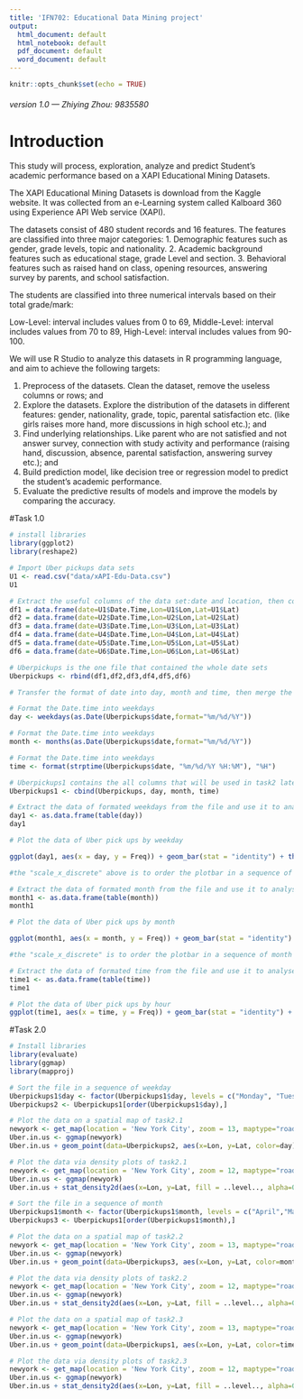 ```yaml
---
title: 'IFN702: Educational Data Mining project'
output:
  html_document: default
  html_notebook: default
  pdf_document: default
  word_document: default
---
```

```r
knitr::opts_chunk$set(echo = TRUE)
```
###### version 1.0 --- Zhiying Zhou: 9835580

# Introduction 

This study will process, exploration, analyze and predict Student's academic performance based on a XAPI Educational Mining Datasets. 

The XAPI Educational Mining Datasets is download from the Kaggle website. It was collected from an e-Learning system called Kalboard 360 using Experience API Web service (XAPI).

The datasets consist of 480 student records and 16 features. The features are classified into three major categories: 
1.	Demographic features such as gender, grade levels, topic and nationality. 
2.	Academic background features such as educational stage, grade Level and section. 
3.	Behavioral features such as raised hand on class, opening resources, answering survey by parents, and school satisfaction.

The students are classified into three numerical intervals based on their total grade/mark:

Low-Level: interval includes values from 0 to 69,
Middle-Level: interval includes values from 70 to 89,
High-Level: interval includes values from 90-100.

We will use R Studio to analyze this datasets in R programming language, and aim to achieve the following targets:

1.	Preprocess of the datasets. Clean the dataset, remove the useless columns or rows; and
2.	Explore the datasets. Explore the distribution of the datasets in different features: gender, nationality, grade, topic, parental satisfaction etc. (like girls raises more hand, more discussions in high school etc.); and
3.	Find underlying relationships. Like parent who are not satisfied and not answer survey, connection with study activity and performance (raising hand, discussion, absence, parental satisfaction, answering survey etc.); and
4.	Build prediction model, like decision tree or regression model to predict the student's academic performance.
5.	Evaluate the predictive results of models and improve the models by comparing the accuracy. 


#Task 1.0 


```r
# install libraries
library(ggplot2)
library(reshape2)
```

```r
# Import Uber pickups data sets
U1 <- read.csv("data/xAPI-Edu-Data.csv")
U1
```

```r
# Extract the useful columns of the data set:date and location, then combine the 6 files into 1 file
df1 = data.frame(date=U1$Date.Time,Lon=U1$Lon,Lat=U1$Lat)
df2 = data.frame(date=U2$Date.Time,Lon=U2$Lon,Lat=U2$Lat)
df3 = data.frame(date=U3$Date.Time,Lon=U3$Lon,Lat=U3$Lat)
df4 = data.frame(date=U4$Date.Time,Lon=U4$Lon,Lat=U4$Lat)
df5 = data.frame(date=U5$Date.Time,Lon=U5$Lon,Lat=U5$Lat)
df6 = data.frame(date=U6$Date.Time,Lon=U6$Lon,Lat=U6$Lat)

# Uberpickups is the one file that contained the whole date sets
Uberpickups <- rbind(df1,df2,df3,df4,df5,df6)
```

```r
# Transfer the format of date into day, month and time, then merge the new columns into the final file

# Format the Date.time into weekdays
day <- weekdays(as.Date(Uberpickups$date,format="%m/%d/%Y"))

# Format the Date.time into weekdays
month <- months(as.Date(Uberpickups$date,format="%m/%d/%Y"))

# Format the Date.time into weekdays
time <- format(strptime(Uberpickups$date, "%m/%d/%Y %H:%M"), "%H")

# Uberpickups1 contains the all columns that will be used in task2 later
Uberpickups1 <- cbind(Uberpickups, day, month, time)

```


```r
# Extract the data of formated weekdays from the file and use it to analyse the number of Uber pick ups
day1 <- as.data.frame(table(day))
day1
```

```r
# Plot the data of Uber pick ups by weekday

ggplot(day1, aes(x = day, y = Freq)) + geom_bar(stat = "identity") + theme(axis.text.x = element_text(angle=90, hjust=1)) + xlab("Weekdays") + ylab("Counts") + scale_x_discrete(limits=c("Monday","Tuesday","Wednesday","Thursday","Friday","Saturday","Sunday"))

#the "scale_x_discrete" above is to order the plotbar in a sequence of weekday
```

```r
# Extract the data of formated month from the file and use it to analyse the number of Uber pick ups
month1 <- as.data.frame(table(month))
month1
```

```r
# Plot the data of Uber pick ups by month

ggplot(month1, aes(x = month, y = Freq)) + geom_bar(stat = "identity") + theme(axis.text.x = element_text(angle=90, hjust=1)) + xlab("Months") + ylab("Counts") + scale_x_discrete(limits=c("April","May","June","July","August","September"))

#the "scale_x_discrete" is to order the plotbar in a sequence of month
```


```r
# Extract the data of formated time from the file and use it to analyse the number of Uber pick ups
time1 <- as.data.frame(table(time))
time1
```

```r
# Plot the data of Uber pick ups by hour
ggplot(time1, aes(x = time, y = Freq)) + geom_bar(stat = "identity") + theme(axis.text.x = element_text(angle=90, hjust=1)) + xlab("Time") + ylab("Counts")
```


#Task 2.0
```r
# Install libraries
library(evaluate)
library(ggmap)
library(mapproj)
```

```r
# Sort the file in a sequence of weekday
Uberpickups1$day <- factor(Uberpickups1$day, levels = c("Monday", "Tuesday", "Wednesday", "Thursday", "Friday", "Saturday", "Sunday"))
Uberpickups2 <- Uberpickups1[order(Uberpickups1$day),]
```

```r
# Plot the data on a spatial map of task2.1
newyork <- get_map(location = 'New York City', zoom = 13, maptype="roadmap")
Uber.in.us <- ggmap(newyork)
Uber.in.us + geom_point(data=Uberpickups2, aes(x=Lon, y=Lat, color=day), alpha=0.1)
```


```r
# Plot the data via density plots of task2.1
newyork <- get_map(location = 'New York City', zoom = 12, maptype="roadmap")
Uber.in.us <- ggmap(newyork)
Uber.in.us + stat_density2d(aes(x=Lon, y=Lat, fill = ..level.., alpha=0.5), size = 4, bins = 4, data = Uberpickups2, geom = "polygon") + facet_wrap(~ day)
```


```r
# Sort the file in a sequence of month
Uberpickups1$month <- factor(Uberpickups1$month, levels = c("April","May","June","July","August","September"))
Uberpickups3 <- Uberpickups1[order(Uberpickups1$month),]
```

```r
# Plot the data on a spatial map of task2.2
newyork <- get_map(location = 'New York City', zoom = 13, maptype="roadmap")
Uber.in.us <- ggmap(newyork)
Uber.in.us + geom_point(data=Uberpickups3, aes(x=Lon, y=Lat, color=month), alpha=0.5)
```

```r
# Plot the data via density plots of task2.2
newyork <- get_map(location = 'New York City', zoom = 12, maptype="roadmap")
Uber.in.us <- ggmap(newyork)
Uber.in.us + stat_density2d(aes(x=Lon, y=Lat, fill = ..level.., alpha=0.5), size = 2, bins = 4, data = Uberpickups3, geom = "polygon") + facet_wrap(~ month)
```


```r
# Plot the data on a spatial map of task2.3
newyork <- get_map(location = 'New York City', zoom = 13, maptype="roadmap")
Uber.in.us <- ggmap(newyork)
Uber.in.us + geom_point(data=Uberpickups1, aes(x=Lon, y=Lat, color=time), alpha=0.5)
```

```r
# Plot the data via density plots of task2.3
newyork <- get_map(location = 'New York City', zoom = 12, maptype="roadmap")
Uber.in.us <- ggmap(newyork)
Uber.in.us + stat_density2d(aes(x=Lon, y=Lat, fill = ..level.., alpha=0.5), size = 2, bins = 4, data = Uberpickups1, geom = "polygon") + facet_wrap(~ time)
```



